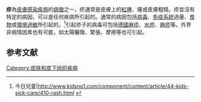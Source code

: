 {{expand|time=2012-08-28T15:33:21+00:00}}
{{expert|time=2012-08-28T15:33:21+00:00}}
'''疹'''為[[皮膚|皮膚]][[感染|感染]][[疾病|疾病]]的[[病徵|病徵]]之一，疹通常是皮膚上的[[紅腫|紅腫]]、癢或皮膚粗糙。疹並沒有特定的病因，可以是任何疾病所引起的。通常的病因包括[[病毒|病毒]]、[[免疫系統|免疫系統]]過量、[[食物|食物]]或[[環境|環境]][[過敏|過敏]]所引起的。<ref>今日兒童|http://www.kidsno1.com/component/content/article/44-kids-sick-care/410-rash.html {{Wayback|url=http://www.kidsno1.com/component/content/article/44-kids-sick-care/410-rash.html |date=20120121175238 }}</ref>引起疹子的病毒可包括[[德國麻疹|德國麻疹]]、[[水痘|水痘]]、[[麻疹|麻疹]]等。外界非病情因素也有可能，如太陽曬傷、緊張、摩擦等也可引起。

==参考文献==
{{Reflist}}

{{Skin and subcutaneous tissue symptoms and signs}}

{{Authority control}}
[[Category:皮肤和皮下组织疾病|Category:皮肤和皮下组织疾病]]